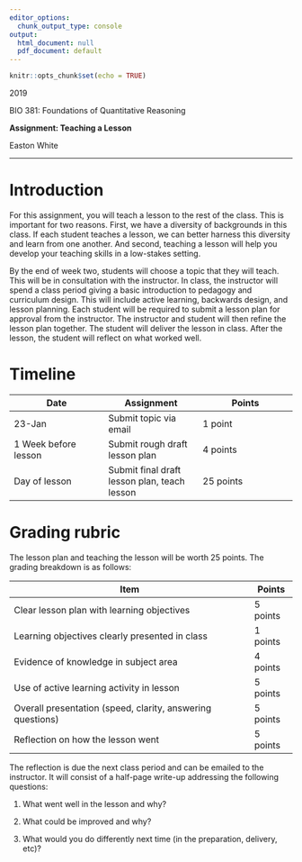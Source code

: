 ```yaml
---
editor_options:
  chunk_output_type: console
output:
  html_document: null
  pdf_document: default
---
```


```r
knitr::opts_chunk$set(echo = TRUE)
```

2019

BIO 381: Foundations of Quantitative Reasoning

**Assignment: Teaching a Lesson** 

Easton White

___


# Introduction

For this assignment, you will teach a lesson to the rest of the class. This is important for two reasons. First, we have a diversity of backgrounds in this class. If each student teaches a lesson, we can better harness this diversity and learn from one another. And second, teaching a lesson will help you develop your teaching skills in a low-stakes setting. 

By the end of week two, students will choose a topic that they will teach. This will be in consultation with the instructor. In class, the instructor will spend a class period giving a basic introduction to pedagogy and curriculum design. This will include active learning, backwards design, and lesson planning. Each student will be required to submit a lesson plan for approval from the instructor. The instructor and student will then refine the lesson plan together. The student will deliver the lesson in class. After the lesson, the student will reflect on what worked well. 

# Timeline

Date          | Assignment     | Points
------------- | -------------  | ------------- 
23-Jan        | Submit topic via email | 1 point
1 Week before lesson  | Submit rough draft lesson plan | 4 points
Day of lesson | Submit final draft lesson plan, teach lesson | 25 points


# Grading rubric

The lesson plan and teaching the lesson will be worth 25 points. The grading breakdown is as follows:

Item | Points
--------- | ----------
Clear lesson plan with learning objectives | 5 points
Learning objectives clearly presented in class | 1 points
Evidence of knowledge in subject area | 4 points
Use of active learning activity in lesson | 5 points
Overall presentation (speed, clarity, answering questions) | 5 points
Reflection on how the lesson went | 5 points

The reflection is due the next class period and can be emailed to the instructor. It will consist of a half-page write-up addressing the following questions:

1. What went well in the lesson and why?

2. What could be improved and why?

3. What would you do differently next time (in the preparation, delivery, etc)?

